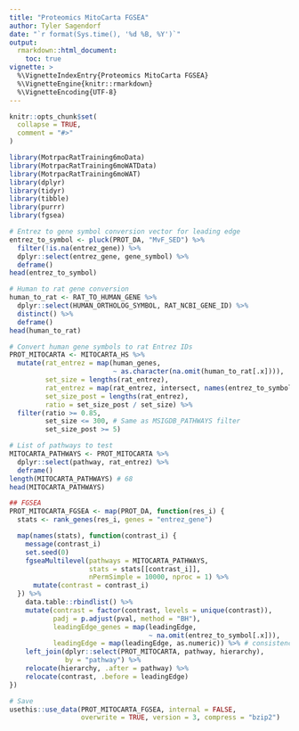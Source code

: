 ```yaml
---
title: "Proteomics MitoCarta FGSEA"
author: Tyler Sagendorf
date: "`r format(Sys.time(), '%d %B, %Y')`"
output: 
  rmarkdown::html_document:
    toc: true
vignette: >
  %\VignetteIndexEntry{Proteomics MitoCarta FGSEA}
  %\VignetteEngine{knitr::rmarkdown}
  %\VignetteEncoding{UTF-8}
---
```


```r
knitr::opts_chunk$set(
  collapse = TRUE,
  comment = "#>"
)
```

```r
library(MotrpacRatTraining6moData)
library(MotrpacRatTraining6moWATData)
library(MotrpacRatTraining6moWAT)
library(dplyr)
library(tidyr)
library(tibble)
library(purrr)
library(fgsea)
```

```r
# Entrez to gene symbol conversion vector for leading edge
entrez_to_symbol <- pluck(PROT_DA, "MvF_SED") %>%
  filter(!is.na(entrez_gene)) %>%
  dplyr::select(entrez_gene, gene_symbol) %>%
  deframe()
head(entrez_to_symbol)

# Human to rat gene conversion
human_to_rat <- RAT_TO_HUMAN_GENE %>%
  dplyr::select(HUMAN_ORTHOLOG_SYMBOL, RAT_NCBI_GENE_ID) %>%
  distinct() %>%
  deframe()
head(human_to_rat)

# Convert human gene symbols to rat Entrez IDs
PROT_MITOCARTA <- MITOCARTA_HS %>%
  mutate(rat_entrez = map(human_genes,
                          ~ as.character(na.omit(human_to_rat[.x]))),
         set_size = lengths(rat_entrez),
         rat_entrez = map(rat_entrez, intersect, names(entrez_to_symbol)),
         set_size_post = lengths(rat_entrez),
         ratio = set_size_post / set_size) %>%
  filter(ratio >= 0.85,
         set_size <= 300, # Same as MSIGDB_PATHWAYS filter
         set_size_post >= 5)
```

```r
# List of pathways to test
MITOCARTA_PATHWAYS <- PROT_MITOCARTA %>%
  dplyr::select(pathway, rat_entrez) %>%
  deframe()
length(MITOCARTA_PATHWAYS) # 68
head(MITOCARTA_PATHWAYS)
```

```r
## FGSEA
PROT_MITOCARTA_FGSEA <- map(PROT_DA, function(res_i) {
  stats <- rank_genes(res_i, genes = "entrez_gene")

  map(names(stats), function(contrast_i) {
    message(contrast_i)
    set.seed(0)
    fgseaMultilevel(pathways = MITOCARTA_PATHWAYS,
                    stats = stats[[contrast_i]],
                    nPermSimple = 10000, nproc = 1) %>%
      mutate(contrast = contrast_i)
  }) %>%
    data.table::rbindlist() %>%
    mutate(contrast = factor(contrast, levels = unique(contrast)),
           padj = p.adjust(pval, method = "BH"),
           leadingEdge_genes = map(leadingEdge,
                                   ~ na.omit(entrez_to_symbol[.x])),
           leadingEdge = map(leadingEdge, as.numeric)) %>% # consistency
    left_join(dplyr::select(PROT_MITOCARTA, pathway, hierarchy),
              by = "pathway") %>%
    relocate(hierarchy, .after = pathway) %>%
    relocate(contrast, .before = leadingEdge)
})
```

```r
# Save
usethis::use_data(PROT_MITOCARTA_FGSEA, internal = FALSE,
                  overwrite = TRUE, version = 3, compress = "bzip2")
```
